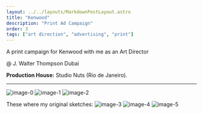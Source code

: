 ```yaml
---
layout: ../../layouts/MarkdownPostLayout.astro
title: "Kenwood"
description: "Print Ad Campaign"
order: 3
tags: ["art direction", "advertising", "print"]
---
```


A print campaign for Kenwood with me as an Art Director

@ J. Walter Thompson Dubai

**Production House:**
Studio Nuts (Rio de Janeiro).

---

![image-0](/assets/projects/Kenwood/Kenwood-0.jpg)
![image-1](/assets/projects/Kenwood/Kenwood-1.jpg)
![image-2](/assets/projects/Kenwood/Kenwood-2.jpg)

These where my original sketches:
![image-3](/assets/projects/Kenwood/Kenwood-3.jpg)
![image-4](/assets/projects/Kenwood/Kenwood-4.jpg)
![image-5](/assets/projects/Kenwood/Kenwood-5.jpg)
